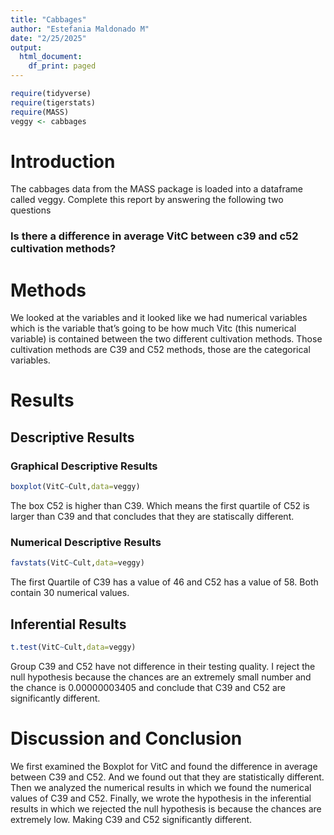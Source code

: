 ```yaml
---
title: "Cabbages"
author: "Estefania Maldonado M"
date: "2/25/2025"
output:
  html_document:
    df_print: paged
---
```


```r
require(tidyverse)
require(tigerstats)
require(MASS)
veggy <- cabbages
```

# Introduction

<!--In this section you explain what you are trying to show.  Where did the data come from?  What is the research or other question you are trying to answer?!-->
 The cabbages data from the MASS package is loaded into a dataframe called veggy. Complete this report by answering the following two questions  
 
### Is there a difference in average VitC between c39 and c52 cultivation methods?  



# Methods

<!--Decide on your methods:  use "variable analysis" or other appropriate descriptors.  Make sure to choose at least one graphical method and at least one numerical method.!-->

We looked at the variables and it looked like we had numerical variables which is the variable that's going to be how much Vitc (this numerical variable) is contained between the two different cultivation methods. Those cultivation methods are C39 and C52 methods, those are the categorical variables. 

# Results

<!--Divide this section into two sub-sections:  One for your descriptive  results and one for your inferential results.!-->

## Descriptive Results

### Graphical Descriptive Results

<!--Graphical results here.  Make sure to show your code.  Provide appropriate labels for axes, giving units if possible, and provide a good title for the graph, too.  Use the graphical results to describe the patterns if any that exist in the data as focused toward the research question!-->

```r
boxplot(VitC~Cult,data=veggy)
```

The box C52 is higher than C39. Which means the first quartile of C52 is larger than C39 and that concludes that they are statiscally different. 


### Numerical Descriptive Results

```r
favstats(VitC~Cult,data=veggy)
```

The first Quartile of C39 has a value of 46 and C52 has a value of 58. Both contain 30 numerical values.

<!--Numerical results go here. Use the numerical results to describe the patterns if any that exist in the data as focused toward the research question!-->

## Inferential Results

```r
t.test(VitC~Cult,data=veggy)
```

Group C39 and C52 have not difference in their testing quality. I reject the null hypothesis because the chances are an extremely small number and the chance is 0.00000003405 and conclude that C39 and C52 are significantly different.

<!--State hypothesis clearly.  Make sure your discussion of the inferential test covers all the aspects that the test output produces, such as test statistic, p-value etc.  Make a decision about the null hypothesis, explain the assumptions on which the selected test/procedure was based, and why the chosen procedure satisfys the assumptions and is appropriate to answer the research question!-->


# Discussion and Conclusion

We first  examined the Boxplot for VitC and found the difference in average between C39 and C52. And we found out that they are statistically different. Then we analyzed the numerical results in which we found the numerical values of C39 and C52. Finally, we wrote the hypothesis in the inferential results in which we rejected the null hypothesis is because the chances are extremely low. Making C39 and C52 significantly different.

<!--Discussion and conclusion here.  If you found a relationship be sure to consider whether the relationship occurs because one of the variavbles causes the other, or whether they perhasps are related for some other reason.  Watch the chapter 6 videos from the GeorgeTown videos collection.!-->
